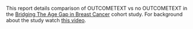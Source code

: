 This report details comparison of OUTCOMETEXT vs no OUTCOMETEXT in the [Bridging The Age Gap in Breast Cancer](https://www.sheffield.ac.uk/oncology-metabolism/research/surgicaloncology/research/agegap) cohort study.  For background about the study watch [this video](https://www.youtube.com/watch?v=sn2uR3SJ9cs).
